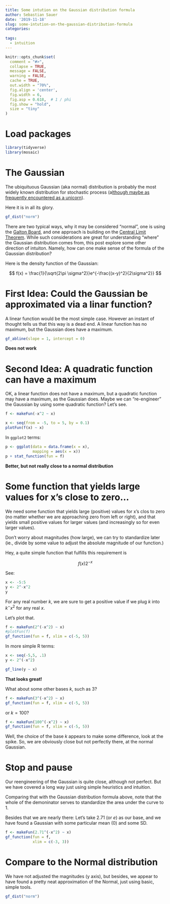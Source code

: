 ```yaml
---
title: Some intution on the Gaussian distribution formula
author: Sebastian Sauer
date: '2019-11-18'
slug: some-intution-on-the-gaussian-distribution-formula
categories:
  
tags:
  - intuition
---
```




```r
knitr::opts_chunk$set(
  comment = "#>",
  collapse = TRUE,
  message = FALSE,
  warning = FALSE,
  cache = TRUE,
  out.width = "70%",
  fig.align = 'center',
  fig.width = 6,
  fig.asp = 0.618,  # 1 / phi
  fig.show = "hold",
  size = "tiny"
)
```



# Load packages

```r
library(tidyverse)
library(mosaic)
```


# The Gaussian

The ubiquituous Gaussian (aka normal) distribution is probably the most widely known distribution for stochastic process (a[lthough maybe as frequently encountered as a unicorn](https://psycnet.apa.org/record/1989-14214-001)).

Here it is in all its glory.


```r
gf_dist("norm")
```


There are two typical ways, why it may be considered "normal", one is using the [Galton Board](https://www.edumedia-sciences.com/en/media/905-galton-board), and one approach is building on the [Central Limit Theorem](https://en.wikipedia.org/wiki/Central_limit_theorem). While such considerations are great for understanding "where" the Gaussian distribution comes from, this post explore some other direction of intuiton. Namely, how can one make sense of the formula of the Gaussian distribution?


Here is the density function of the Gaussian:

$$
f(x) = \frac{1}{\sqrt{2\pi \sigma^2}}e^{-\frac{(x-y)^2}{2\sigma^2}}
$$



# First Idea: Could the Gaussian be approximated via a linar function?

A linear function would be the most simple case. However an instant of thought tells us that this way is a dead end. A linear function has no maximum, but the Gaussian does have a maximum.

```r
gf_abline(slope = 1, intercept = 0)
```


**Does not work**


# Second Idea: A quadratic function can have a maximum


OK, a linear function does not have a maximum, but a quadratic function may have a maximum, as the Gaussian does. Maybe we can "re-engineer" the Gaussian by using some quadratic function? Let's see.


```r
f <- makeFun(-x^2 ~ x)

x <- seq(from = -5, to = 5, by = 0.1)
plotFun(f(x) ~ x)

```


In `ggplot2` terms:

```r
p <- ggplot(data = data.frame(x = x), 
            mapping = aes(x = x))
p + stat_function(fun = f)
```


**Better, but not really close to a normal distribution**



# Some function that yields large values for x's close to zero...


We need some function that yields large (positive) values for x's clos to zero (no matter whether we are approaching zero from left or right), and that yields small positive values for larger values (and increasingly so for even larger values).

Don't worry about magnitudes (how large), we can try to standardize later (ie., divide by some value to adjust the absolute magnitude of our function.)


Hey, a quite simple function that fulfills this requirement is 

$$
f(x) 2^{-x}
$$


See:

```r
x <- -5:5
y <- 2^-x^2
y
```


For any real number $k$, we are sure to get a positive value if we plug $k$ into $k^-x^2$ for any real $x$.


Let's plot that.


```r
f <- makeFun(2^(-x^2) ~ x)
#plotFun(f)
gf_function(fun = f, xlim = c(-5, 5))
```


In more simple R terms:

```r
x <- seq(-5,5, .1)
y <- 2^(-x^2)

gf_line(y ~ x)
```

**That looks great!**


What about some other bases $k$, such as 3?


```r
f <- makeFun(3^(-x^2) ~ x)
gf_function(fun = f, xlim = c(-5, 5))
```


or $k=100$?


```r
f <- makeFun(100^(-x^2) ~ x)
gf_function(fun = f, xlim = c(-5, 5))
```


Well, the choice of the base $k$ appears to make some difference, look at the spike. So, we are obviously close but not perfectly there, at the normal Gaussian.


# Stop and pause

Our reengineering of the Gaussian is quite close, although not perfect. But we have covered a long way just using simple heuristics and intuition.

Comparing that with the Gaussian distribution formula above, note that the whole of the demoninator serves to standardize the area under the curve to 1.

Besides that we are nearly there: Let's take 2.71 (or $e$) as our base, and we have found a Gaussian with some particular mean (0) and some SD.




```r
f <- makeFun(2.71^(-x^2) ~ x)
gf_function(fun = f, 
            xlim = c(-3, 3))
```


# Compare to the Normal distribution

We have not adjusted the magnitudes (y axis), but besides, we appear to have found a pretty neat approximation of the Normal, just using basic, simple tools.

```r
gf_dist("norm")
```

